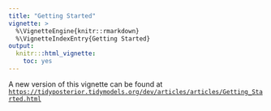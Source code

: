 ```yaml
---
title: "Getting Started"
vignette: >
  %\VignetteEngine{knitr::rmarkdown}
  %\VignetteIndexEntry{Getting Started}
output:
  knitr:::html_vignette:
    toc: yes
---
```


A new version of this vignette can be found at [`https://tidyposterior.tidymodels.org/dev/articles/articles/Getting_Started.html`](https://tidyposterior.tidymodels.org/dev/articles/articles/Getting_Started.html)
